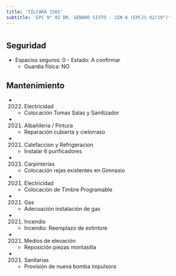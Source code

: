 ```yaml
---
title: 'TILCARA 3365'
subtitle: 'EPC N° 02 DR. GENARO SISTO - JIN A (EPCJS 02/19°)'
---
```


#


## Seguridad

*  Espacios seguros: 0 - Estado: A confirmar 
    + Guardia física: NO





## Mantenimiento

*  (2022) Electricidad 
    + Colocación Tomas Salas y Sanitizador

*  (2021) Albañileria / Pintura 
    + Reparación cubierta y cielorraso

*  (2021) Calefaccion y Refrigeracion 
    + Instalar 6 purificadores

*  (2021) Carpinterías 
    + Colocación rejas existentes en Gimnasio

*  (2021) Electricidad 
    + Colocación de Timbre Programable

*  (2021) Gas 
    + Adecuación instalación de gas

*  (2021) Incendio 
    + Incendio: Reemplazo de extintore

*  (2021) Medios de elevación 
    + Reposición piezas montasilla

*  (2021) Sanitarias 
    + Provisión de nueva bomba impulsora



